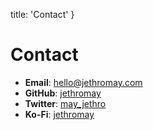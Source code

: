 
  title: 'Contact'
}

# Contact

- **Email**: <a className="text-blue-500 hover:text-blue-800" href="mailto:hello@jethromay.com">hello@jethromay.com</a>
- **GitHub**: <a className="text-blue-500 hover:text-blue-800" href="https://github.com/jethromay">jethromay</a>
- **Twitter**: <a className="text-blue-500 hover:text-blue-800" href="https://twitter.com/may_jethro">may_jethro</a>
- **Ko-Fi**: <a className="text-blue-500 hover:text-blue-800" href="https://ko-fi.com/jethromay">jethromay</a>

<Newsletter />